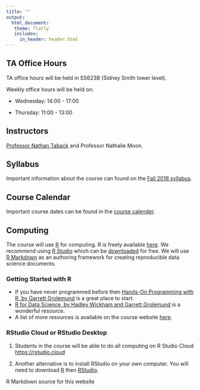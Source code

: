 ```yaml
---
title: ""
output: 
  html_document:
   theme: flatly
   includes:
     in_header: header.html
---
```



##  <i class="fas fa-hands-helping"></i> TA Office Hours

TA office hours will be held in SS623B (Sidney Smith lower level).  

Weekly office hours will be held on:

- Wednesday: 14:00 - 17:00

- Thursday: 11:00 - 13:00


## <i class="fas fa-chalkboard-teacher"></i> Instructors

[Professor Nathan Taback](http://utstat.toronto.edu/~nathan/) and Professor Nathalie Moon.

## <i class="fas fa-paperclip"></i> Syllabus

Important information about the course can found on the [Fall 2018 syllabus](Fall2018/STA130syllabus2018S-Fall2018.html).

## <i class="fas fa-calendar-alt"></i> Course Calendar

Important course dates can be found in the [course calender](Fall2018/STA130-Fall2018-Calendar.html).

## <i class="fas fa-laptop"></i> Computing

The course will use [R](https://www.r-project.org) for computing. R is freely available [here](http://cran.utstat.utoronto.ca). We recommend using [R Studio](https://www.rstudio.com) which can be [downloaded](http://cran.utstat.utoronto.ca) for free.  We will use [R Markdown](http://rmarkdown.rstudio.com) as an authoring framework for creating reproducible data science documents.

### <i class="fab fa-r-project"></i> Getting Started with R

- If you have never programmed before then [Hands-On Programming with R, by Garrett Grolemund](https://d1b10bmlvqabco.cloudfront.net/attach/ighbo26t3ua52t/igp9099yy4v10/igz7vp4w5su9/OReilly_HandsOn_Programming_with_R_2014.pdf) is a great place to start.
- [R for Data Science, by Hadley Wickham and Garrett Grolemund](http://r4ds.had.co.nz) is a wonderful resource. 
- A list of more resources is available on the course website [here](R_resources.html).

### RStudio Cloud or RStudio Desktop

1. Students in the course will be able to do all computing on R Studio Cloud <https://rstudio.cloud>

2. Another alternative is to install RStudio on your own computer.  You will need to download [R](http://cran.utstat.utoronto.ca) then [RStudio](https://www.rstudio.com/products/rstudio/download/#download). 




R Markdown source for this website <a href="https://github.com/ntaback/UofT_STA130">
<i class="fa fa-github fa-2x" aria-hidden="true"></i>
</a>
